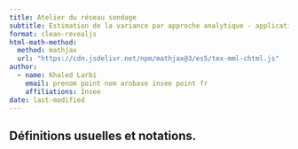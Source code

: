 ```yaml
---
title: Atelier du réseau sondage
subtitle: Estimation de la variance par approche analytique - application avec Gustave
format: clean-revealjs
html-math-method:
  method: mathjax
  url: "https://cdn.jsdelivr.net/npm/mathjax@3/es5/tex-mml-chtml.js"
author:
  - name: Khaled Larbi
    email: prenom point nom arobase insee point fr
    affiliations: Insee
date: last-modified
---
```


## Définitions usuelles et notations. 

